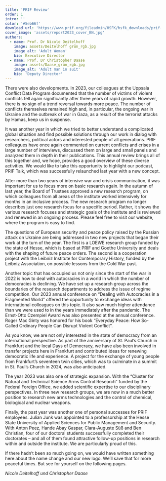 ```yaml
---
title: 'PRIF Review'
order: 1
intro: ''
color: '#5eb66f'
download url: 'https://www.prif.org/fileadmin/HSFK/hsfk_downloads/prif-review_2023_download.pdf'
cover_image: 'assets/report2023_cover_EN.jpg'
authors:
  - name: Prof. Dr Nicole Deitelhoff
    image: assets/Deitelhoff grün_rgb.jpg
    image_alt: 'Adult Woman'
    bio: Executive Director
  - name: Prof. Dr Christopher Daase
    image: assets/Daase_grün_rgb.jpg
    image_alt: 'Adult man in suit'
    bio: 'Deputy Director'
---
```


<Leadin> There were also</Leadin> developments. In 2023, our colleagues at the Uppsala Conflict Data Program documented that the number of victims of violent conflicts fell again significantly after three years of rapid growth. However, there is no sign of a trend reversal towards more peace. The number of conflicts themselves remained high and, in particular, the ongoing war in Ukraine and the outbreak of war in Gaza, as a result of the terrorist attacks by Hamas, keep us in suspense.

It was another year in which we tried to better understand a complicated global situation and find possible solutions through our work in dialog with researchers, political actors and interested people of all generations. PRIF colleagues have once again commented on current conflicts and crises in a large number of interviews, discussed them on large and small panels and analyzed them in depth in their publications. This annual review brings all of this together and, we hope, provides a good overview of these diverse activities. We would like to take this opportunity to highlight our podcast, PRIF Talk, which was successfully relaunched last year with a new concept.

After more than two years of intensive war and crisis communication, it was important for us to focus more on basic research again. In the autumn of last year, the Board of Trustees approved a new research program, on which colleagues from all areas of the institute worked intensively for months in an inclusive process. The new research program no longer describes just one research focus for a specific period. Rather, it shows the various research focuses and strategic goals of the institute and is reviewed and renewed in an ongoing process. Please feel free to visit our website, where the program is easy to find.

The questions of European security and peace policy raised by the Russian attack on Ukraine are being addressed in two new projects that began their work at the turn of the year. The first is a LOEWE research group funded by the state of Hesse, which is based at PRIF and Goethe University and deals with the shaping of future peace orders. The second is a cooperation project with the Leibniz Institute for Contemporary History, funded by the Leibniz Association, on possible lessons from the Cold War past.

Another topic that has occupied us not only since the start of the war in 2022 is how to deal with autocracies in a world in which the number of democracies is declining. We have set up a research group across the boundaries of the research departments to address the issue of regime competition. Our 2023 annual conference on “Dealing with Autocracies in a Fragmented World” offered the opportunity to exchange ideas with international colleagues on this topic. It also saw much higher attendance than we were used to in the years immediately after the pandemic. The Ernst-Otto Czempiel Award was also presented at the annual conference. Roger Mac Ginty was honored for his book “Everyday Peace: How So-Called Ordinary People Can Disrupt Violent Conflict”.

As you know, we are not only interested in the state of democracy from an international perspective. As part of the anniversary of St. Paul’s Church in Frankfurt and the local Days of Democracy, we have also been involved in transfer projects here in Frankfurt and contributed ideas for renewing democratic life and experience. A project for the exchange of young people from Frankfurt’s seventeen twin cities, which was to culminate in a summit in St. Paul’s Church in 2024, was also anticipated.

The year 2023 was also one of strategic expansion. With the “Cluster for Natural and Technical Science Arms Control Research” funded by the Federal Foreign Office, we added scientific expertise to our disciplinary perspectives. In three new research groups, we are now in a much better position to research new arms technologies and the control of chemical, biological and nuclear weapons.

Finally, the past year was another one of personal successes for PRIF employees. Julian Junk was appointed to a professorship at the Hesse State University of Applied Sciences for Public Management and Security. With Anton Peez, Hande Abay Gaspar, Clara-Auguste Süß and Ben Christian, four of our doctoral students successfully completed their doctorates – and all of them found attractive follow-up positions in research within and outside the institute. We are particularly proud of this.

If there hadn’t been so much going on, we would have written something here about the name change and our new logo. We’ll save that for more peaceful times. But see for yourself on the following pages.

*Nicole Deitelhoff und Christopher Daase*

